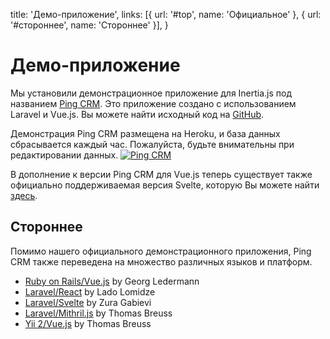 
  title: 'Демо-приложение',
  links: [{ url: '#top', name: 'Официальное' }, { url: '#стороннее', name: 'Стороннее' }],
}

# Демо-приложение

Мы установили демонстрационное приложение для Inertia.js под названием [Ping CRM](https://demo.inertiajs.com). Это приложение создано с использованием Laravel и Vue.js. Вы можете найти исходный код на [GitHub](https://github.com/inertiajs/pingcrm).

<Notice>
  Демонстрация Ping CRM размещена на Heroku, и база данных сбрасывается каждый час. Пожалуйста, будьте внимательны при редактировании данных.
</Notice>

<a href="https://demo.inertiajs.com">
  <img className="w-full h-auto rounded" src="/pingcrm.png" alt="Ping CRM" />
</a>

В дополнение к версии Ping CRM для Vue.js теперь существует также официально поддерживаемая версия Svelte, которую Вы можете найти [здесь](https://github.com/inertiajs/pingcrm-svelte).

## Стороннее

Помимо нашего официального демонстрационного приложения, Ping CRM также переведена на множество различных языков и платформ.

- [Ruby on Rails/Vue.js](https://github.com/ledermann/pingcrm/) by Georg Ledermann
- [Laravel/React](https://github.com/Landish/pingcrm-react) by Lado Lomidze
- [Laravel/Svelte](https://github.com/zgabievi/pingcrm-svelte) by Zura Gabievi
- [Laravel/Mithril.js](https://github.com/tbreuss/pingcrm-mithril) by Thomas Breuss
- [Yii 2/Vue.js](https://github.com/tbreuss/pingcrm-yii2) by Thomas Breuss
